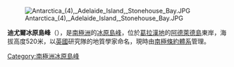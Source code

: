 [[Image:Antarctica_(4),_Adelaide_Island,_Stonehouse_Bay.JPG|thumb]]

{{Coord|67|20|S|68|15|W|source:GNIS|display=title}}

'''迪尤爾冰原島峰'''（{{lang-en|Dewar Nunatak}}），是[[南極洲|南極洲]]的[[冰原島峰|冰原島峰]]，位於[[葛拉漢地|葛拉漢地]]的[[阿德萊德島|阿德萊德島]]東岸，海拔高度520米，以[[英國|英國]]研究隊的地質學家命名，現時由[[南極條約體系|南極條約體系]]管理。

{{DEFAULTSORT:Dewar Nunatak}}
[[Category:南極洲冰原島峰|Category:南極洲冰原島峰]]


{{AdelaideIsland-geo-stub}}